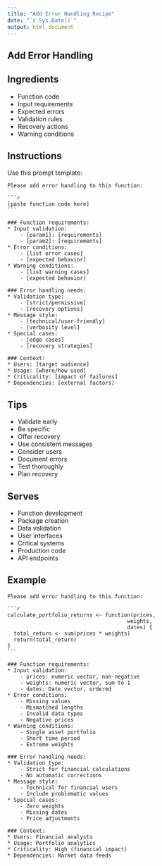 ```yaml
---
title: "Add Error Handling Recipe"
date: "`r Sys.Date()`"
output: html_document
---
```


## Add Error Handling {#error-handling}

## Ingredients

* Function code
* Input requirements
* Expected errors
* Validation rules
* Recovery actions
* Warning conditions

## Instructions

Use this prompt template:

````
Please add error handling to this function:

```r
[paste function code here]
```

### Function requirements:
* Input validation:
    - [param1]: [requirements]
    - [param2]: [requirements]
* Error conditions:
    - [list error cases]
    - [expected behavior]
* Warning conditions:
    - [list warning cases]
    - [expected behavior]

### Error handling needs:
* Validation type:
    - [strict/permissive]
    - [recovery options]
* Message style:
    - [technical/user-friendly]
    - [verbosity level]
* Special cases:
    - [edge cases]
    - [recovery strategies]

### Context:
* Users: [target audience]
* Usage: [where/how used]
* Criticality: [impact of failures]
* Dependencies: [external factors]
````

## Tips

* Validate early
* Be specific
* Offer recovery
* Use consistent messages
* Consider users
* Document errors
* Test thoroughly
* Plan recovery

## Serves

* Function development
* Package creation
* Data validation
* User interfaces
* Critical systems
* Production code
* API endpoints

## Example

````
Please add error handling to this function:

```r
calculate_portfolio_returns <- function(prices,
                                      weights,
                                      dates) {
  total_return <- sum(prices * weights)
  return(total_return)
}
```

### Function requirements:
* Input validation:
    - prices: numeric vector, non-negative
    - weights: numeric vector, sum to 1
    - dates: Date vector, ordered
* Error conditions:
    - Missing values
    - Mismatched lengths
    - Invalid data types
    - Negative prices
* Warning conditions:
    - Single asset portfolio
    - Short time period
    - Extreme weights

### Error handling needs:
* Validation type:
    - Strict for financial calculations
    - No automatic corrections
* Message style:
    - Technical for financial users
    - Include problematic values
* Special cases:
    - Zero weights
    - Missing dates
    - Price adjustments

### Context:
* Users: Financial analysts
* Usage: Portfolio analytics
* Criticality: High (financial impact)
* Dependencies: Market data feeds
````

